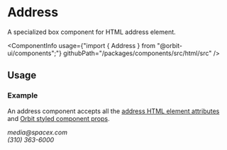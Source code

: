 
<Meta
    title="Html elements/Address"
    id="html-address"
/>

# Address

<Tagline>A specialized <Link href="?path=/docs/box--default-story">box</Link> component for HTML address element.</Tagline>

<ComponentInfo
    usage={"import { Address } from \"@orbit-ui/components\";"}
    githubPath="/packages/components/src/html/src"
/>

## Usage

### Example

An address component accepts all the [address HTML element attributes](https://developer.mozilla.org/en-US/docs/Web/HTML/Element/address) and [Orbit styled component props](?path=/docs/styling--page).

<Preview>
    <Story name="example">
        <Address color="cloud-8">
            <TextLink href="mailto:media@spacex.com">media@spacex.com</TextLink>
            <br />
            <TextLink href="tel:+13103636000">(310) 363-6000</TextLink>
        </Address>
    </Story>
</Preview>

